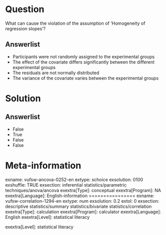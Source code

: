 Question
========
What can cause the violation of the assumption of 'Homogeneity of
regression slopes'?

Answerlist
----------
* Participants were not randomly assigned to the experimental groups
* The effect of the covariate differs significantly between the different
  experimental groups
* The residuals are not normally distributed
* The variance of the covariate varies between the experimental groups

Solution
========










Answerlist
----------
* False
* True
* False
* False

Meta-information
================
exname: vufsw-ancova-0252-en
extype: schoice
exsolution: 0100
exshuffle: TRUE
exsection: inferential statistics/parametric techniques/anova/ancova
exextra[Type]: conceptual
exextra[Program]: NA
exextra[Language]: English-information
================
exname: vufsw-correlation-1294-en
extype: num
exsolution: 0.2
extol: 0
exsection: descriptive statistics/summary statistics/bivariate statistics/correlation
exextra[Type]: calculation
exextra[Program]: calculator
exextra[Language]: English
exextra[Level]: statistical literacy

exextra[Level]: statistical literacy

